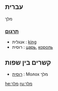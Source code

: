 ==עברית==
מלך
===[[תרגום]]===
*אנגלית : [[king]]
*רוסית : [[царь]], [[король]]

==קשרים בין שפות== 
*[[רוסית]] : Молох מלך

[[he:מלך]]
[[ru:מלך]]